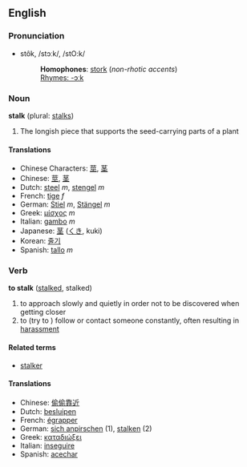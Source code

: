 ==English==
===Pronunciation===
*stôk, /stɔːk/, /stO:k/
*:'''Homophones''': [[stork]] (''non-rhotic accents'')
*:[[Rhymes:English:-ɔːk|Rhymes: -ɔːk]]

===Noun===
'''stalk''' (plural: [[stalks]])

# The longish piece that supports the seed-carrying parts of a plant

====Translations====
*Chinese Characters: [[莖]], [[茎]]
*Chinese: [[莖]], [[茎]]
*Dutch: [[steel]] ''m'', [[stengel]] ''m''
*French: [[tige]] ''f''
*German: [[Stiel]] ''m'', [[Stängel]] ''m''
*Greek: [[μίσχος]] ''m''
*Italian: [[gambo]] ''m''
*Japanese: [[茎]] ([[くき]], kuki)
*Korean: [[줄기]]
*Spanish: [[tallo]] ''m''

===Verb===
'''to stalk''' ([[stalked]], stalked)
# to approach slowly and quietly in order not to be discovered when getting closer
# to (try to ) follow or contact someone constantly, often resulting in [[harassment]]

====Related terms====
*[[stalker]]

====Translations====
*Chinese: [[偷偷靠近]]
*Dutch: [[besluipen]]
*French: [[égrapper]]
*German: [[sich anpirschen]] (1), [[stalken]] (2)
*Greek: [[καταδιώξει]]
*Italian: [[inseguire]]
*Spanish: [[acechar]]